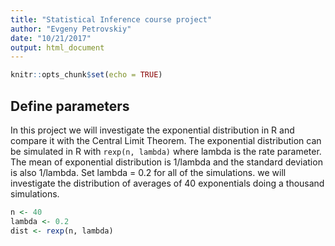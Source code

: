 ```yaml
---
title: "Statistical Inference course project"
author: "Evgeny Petrovskiy"
date: "10/21/2017"
output: html_document
---
```


```r
knitr::opts_chunk$set(echo = TRUE)
```

## Define parameters

In this project we will investigate the exponential distribution in R and compare it with the Central Limit Theorem. The exponential distribution can be simulated in R with `rexp(n, lambda)` where lambda is the rate parameter. The mean of exponential distribution is 1/lambda and the standard deviation is also 1/lambda. Set lambda = 0.2 for all of the simulations. we will investigate the distribution of averages of 40 exponentials doing a thousand simulations.

```r
n <- 40
lambda <- 0.2
dist <- rexp(n, lambda)
```

